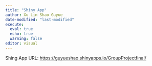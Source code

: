 ```yaml
---
title: "Shiny App"
author: Xu Lin Shao Guyue
date-modified: "last-modified"
execute: 
  eval: true
  echo: true
  warning: false
editor: visual
---
```


Shing App URL: <https://guyueshao.shinyapps.io/GroupProjectfinal/>
